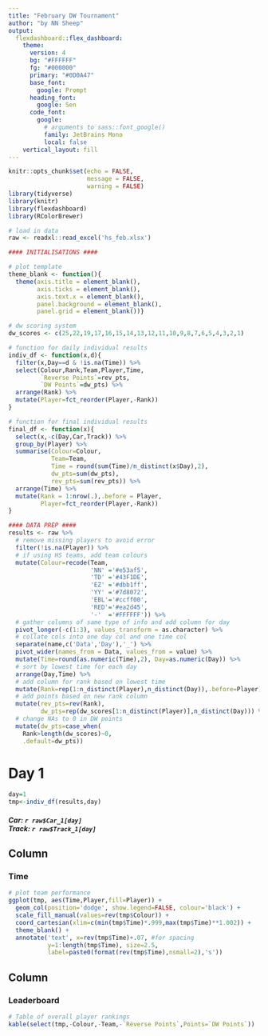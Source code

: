 ```yaml
---
title: "February DW Tournament"
author: "by NN Sheep"
output: 
  flexdashboard::flex_dashboard:
    theme: 
      version: 4
      bg: "#FFFFFF"
      fg: "#000000" 
      primary: "#0D0A47"
      base_font: 
        google: Prompt
      heading_font:
        google: Sen
      code_font:
        google: 
          # arguments to sass::font_google() 
          family: JetBrains Mono
          local: false
    vertical_layout: fill
---
```


```r
knitr::opts_chunk$set(echo = FALSE, 
                      message = FALSE, 
                      warning = FALSE)
library(tidyverse)
library(knitr)
library(flexdashboard)
library(RColorBrewer)

# load in data
raw <- readxl::read_excel('hs_feb.xlsx') 
```

```r
#### INITIALISATIONS ####

# plot template
theme_blank <- function(){
  theme(axis.title = element_blank(),
        axis.ticks = element_blank(),
        axis.text.x = element_blank(),
        panel.background = element_blank(),
        panel.grid = element_blank())}

# dw scoring system
dw_scores <- c(25,22,19,17,16,15,14,13,12,11,10,9,8,7,6,5,4,3,2,1)

# function for daily individual results
indiv_df <- function(x,d){
  filter(x,Day==d & !is.na(Time)) %>%
  select(Colour,Rank,Team,Player,Time,
         `Reverse Points`=rev_pts,
         `DW Points`=dw_pts) %>%
  arrange(Rank) %>%
  mutate(Player=fct_reorder(Player,-Rank))
}

# function for final individual results
final_df <- function(x){
  select(x,-c(Day,Car,Track)) %>%
  group_by(Player) %>%
  summarise(Colour=Colour,
            Team=Team,
            Time = round(sum(Time)/n_distinct(x$Day),2),
            dw_pts=sum(dw_pts),
            rev_pts=sum(rev_pts)) %>%
  arrange(Time) %>%
  mutate(Rank = 1:nrow(.),.before = Player,
         Player=fct_reorder(Player,-Rank))
}
```

``` r
#### DATA PREP ####
results <- raw %>%
  # remove missing players to avoid error
  filter(!is.na(Player)) %>%
  # if using HS teams, add team colours
  mutate(Colour=recode(Team, 
                       'NN' ='#e53af5',
                       'TD' ='#43F1DE',
                       'EZ' ='#dbb1ff',
                       'YY' ='#7d8072',
                       'EBL'='#ccff00',
                       'RED'='#ea2d45',
                       '-'  ='#FFFFFF')) %>% 
  # gather columns of same type of info and add column for day
  pivot_longer(-c(1:3), values_transform = as.character) %>%
  # collate cols into one day col and one time col
  separate(name,c('Data','Day'),'_') %>% 
  pivot_wider(names_from = Data, values_from = value) %>%
  mutate(Time=round(as.numeric(Time),2), Day=as.numeric(Day)) %>%
  # sort by lowest time for each day 
  arrange(Day,Time) %>%
  # add column for rank based on lowest time
  mutate(Rank=rep(1:n_distinct(Player),n_distinct(Day)),.before=Player) %>%
  # add points based on new rank column
  mutate(rev_pts=rev(Rank),
         dw_pts=rep(dw_scores[1:n_distinct(Player)],n_distinct(Day))) %>%
  # change NAs to 0 in DW points
  mutate(dw_pts=case_when(
    Rank>length(dw_scores)~0,
    .default=dw_pts))
```

# Day 1
```r
day=1
tmp<-indiv_df(results,day)
```
##### **Car: `r raw$Car_1[day]`** <br> **Track: `r raw$Track_1[day]`**

Column 
--------------
### Time 
```r
# plot team performance
ggplot(tmp, aes(Time,Player,fill=Player)) +
  geom_col(position='dodge', show.legend=FALSE, colour='black') +
  scale_fill_manual(values=rev(tmp$Colour)) +
  coord_cartesian(xlim=c(min(tmp$Time)*.999,max(tmp$Time)**1.002)) +
  theme_blank() + 
  annotate('text', x=rev(tmp$Time)+.07, #for spacing
           y=1:length(tmp$Time), size=2.5,
           label=paste0(format(rev(tmp$Time),nsmall=2),'s'))
```

Column {data-width=400}
--------------
### Leaderboard 
```r
# Table of overall player rankings
kable(select(tmp,-Colour,-Team,-`Reverse Points`,Points=`DW Points`))
```



